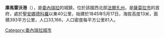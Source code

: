 {{Coord|11|29|10|N|69|21|1|W|display=title}}

'''庫馬雷沃港'''（{{lang-es|Puerto Cumarebo}}），是[[委內瑞拉|委內瑞拉]]的城鎮，位於該國西北部[[法爾孔州|法爾孔州]]，是[[薩莫拉市_(法爾孔州)|薩莫拉市]]的首府，處於[[聖安娜德科羅|聖安娜德科羅]]以東40公里，始建於1845年5月17日，海拔高度13米，面積393平方公里，人口33,166，人口密度每平方公里81人。

{{Venezuela-geo-stub}}
[[Category:委內瑞拉城市|Category:委內瑞拉城市]]
